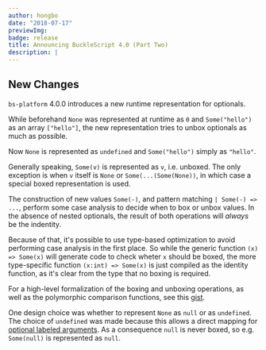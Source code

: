 ```yaml
---
author: hongbo
date: "2018-07-17"
previewImg:
badge: release
title: Announcing BuckleScript 4.0 (Part Two)
description: |
---
```


## New Changes

`bs-platform` 4.0.0 introduces a new runtime representation for optionals.

While beforehand `None` was represented at runtime as `0` and `Some("hello")`
as an array `["hello"]`, the new representation tries to unbox optionals as
much as possible.

Now `None` is represented as `undefined` and `Some("hello")` simply as
`"hello"`.

Generally speaking, `Some(v)` is represented as `v`, i.e. unboxed. The only
exception is when `v` itself is `None` or `Some(...(Some(None))`, in which case
a special boxed representation is used.

The construction of new values `Some(-)`, and pattern matching `| Some(-) =>
...`, perform some case analysis to decide when to box or unbox values. In the
absence of nested optionals, the result of both operations will *always* be the
indentity.

Because of that, it's possible to use type-based optimization to avoid
performing case analysis in the first place.  So while the generic function
```(x) => Some(x)``` will generate code to check wheter `x` should be boxed,
the more type-specific function ```(x:int) => Some(x)``` is just compiled as
the identity function, as it's clear from the type that no boxing is required.

For a high-level formalization of the boxing and unboxing operations, as well
as the polymorphic comparison functions, see this
[gist](https://gist.github.com/cristianoc/791aac26f94dbded0fc137d61f4bd2a8).

One design choice was whether to represent `None` as `null` or as `undefined`.
The choice of `undefined` was made because this allows a direct mapping for
[optional labeled
arguments](https://reasonml.github.io/docs/en/function#optional-labeled-arguments).
As a consequence `null` is never boxed, so e.g. `Some(null)` is represented as
`null`.
